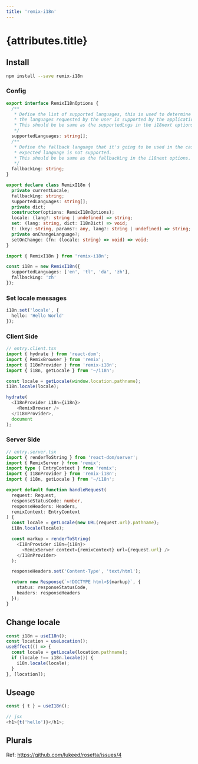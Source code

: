 ```yaml
---
title: 'remix-i18n'
---
```


# {attributes.title}

## Install

```bash
npm install --save remix-i18n
```

### Config

```ts
export interface RemixI18nOptions {
  /**
   * Define the list of supported languages, this is used to determine if one of
   * the languages requested by the user is supported by the application.
   * This should be be same as the supportedLngs in the i18next options.
   */
  supportedLanguages: string[];
  /**
   * Define the fallback language that it's going to be used in the case user
   * expected language is not supported.
   * This should be be same as the fallbackLng in the i18next options.
   */
  fallbackLng: string;
}

export declare class RemixI18n {
  private currentLocale;
  fallbackLng: string;
  supportedLanguages: string[];
  private dict;
  constructor(options: RemixI18nOptions);
  locale: (lang?: string | undefined) => string;
  set: (lang: string, dict: I18nDict) => void;
  t: (key: string, params?: any, lang?: string | undefined) => string;
  private onChangeLanguage?;
  setOnChange: (fn: (locale: string) => void) => void;
}
```

```ts
import { RemixI18n } from 'remix-i18n';

const i18n = new RemixI18n({
  supportedLanguages: ['en', 'tl', 'da', 'zh'],
  fallbackLng: 'zh'
});
```

### Set locale messages

```ts
i18n.set('locale', {
  hello: 'Hello World'
});
```

### Client Side

```ts
// entry.client.tsx
import { hydrate } from 'react-dom';
import { RemixBrowser } from 'remix';
import { I18nProvider } from 'remix-i18n';
import { i18n, getLocale } from '~/i18n';

const locale = getLocale(window.location.pathname);
i18n.locale(locale);

hydrate(
  <I18nProvider i18n={i18n}>
    <RemixBrowser />
  </I18nProvider>,
  document
);
```

### Server Side

```ts
// entry.server.tsx
import { renderToString } from 'react-dom/server';
import { RemixServer } from 'remix';
import type { EntryContext } from 'remix';
import { I18nProvider } from 'remix-i18n';
import { i18n, getLocale } from '~/i18n';

export default function handleRequest(
  request: Request,
  responseStatusCode: number,
  responseHeaders: Headers,
  remixContext: EntryContext
) {
  const locale = getLocale(new URL(request.url).pathname);
  i18n.locale(locale);

  const markup = renderToString(
    <I18nProvider i18n={i18n}>
      <RemixServer context={remixContext} url={request.url} />
    </I18nProvider>
  );

  responseHeaders.set('Content-Type', 'text/html');

  return new Response(`<!DOCTYPE html>${markup}`, {
    status: responseStatusCode,
    headers: responseHeaders
  });
}
```

## Change locale

```ts
const i18n = useI18n();
const location = useLocation();
useEffect(() => {
  const locale = getLocale(location.pathname);
  if (locale !== i18n.locale()) {
    i18n.locale(locale);
  }
}, [location]);
```

## Useage

```ts
const { t } = useI18n();

// jsx
<h1>{t('hello')}</h1>;
```

## Plurals

Ref: https://github.com/lukeed/rosetta/issues/4
